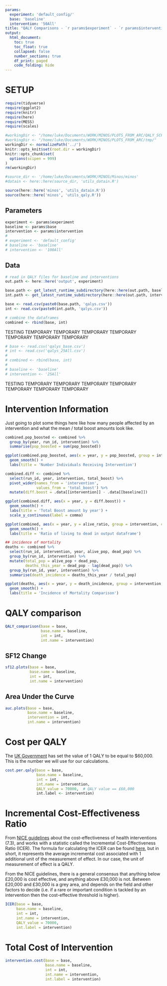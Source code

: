 ```yaml
---
params:
  experiment: 'default_config/'
  base: 'baseline'
  intervention: '50All'
title: "QALY Comparisons - `r params$experiment` - `r params$intervention` - `r params$baseline`"
output:
  html_document:
    toc: true
    toc_float: true
    collapsed: false
    number_sections: true
    df_print: paged
    code_folding: hide
---
```


# SETUP

```r

require(tidyverse)
require(ggplot2)
require(knitr)
require(here)
require(MESS)
require(scales)

#workingDir <- "/home/luke/Documents/WORK/MINOS/PLOTS_FROM_ARC/QALY_SCP_28Feb/QALY_analysis_SCP_test/"
#workingDir <- "/home/luke/Documents/WORK/MINOS/PLOTS_FROM_ARC/tmp/"
workingDir <- normalizePath('../')
knitr::opts_knit$set(root.dir = workingDir)
knitr::opts_chunk$set(
  options(scipen = 999)
)
rm(workingDir)
```

```r
#source_dir <- '/home/luke/Documents/WORK/MINOS/Minos/minos'
#datain <- here::here(source_dir, 'utils_datain.R')

source(here::here('minos', 'utils_datain.R'))
source(here::here('minos', 'utils_qaly.R'))
```

## Parameters

```r
experiment <- params$experiment
baseline <- params$base
intervention <- params$intervention
# 
# experiment <- 'default_config'
# baseline <- 'baseline'
# intervention <- '100All'
```


## Data

```r
# read in QALY files for baseline and interventions
out.path <- here::here('output', experiment)

base.path <- get_latest_runtime_subdirectory(here::here(out.path, baseline))
int.path <- get_latest_runtime_subdirectory(here::here(out.path, intervention))

base <- read.csv(paste0(base.path, 'qalys.csv'))
int <- read.csv(paste0(int.path, 'qalys.csv'))

# combine the dataframes
combined <- rbind(base, int)
```



TESTING TEMPORARY TEMPORARY TEMPORARY TEMPORARY TEMPORARY TEMPORARY TEMPORARY 
```r
# base <- read.csv('qalys_base.csv')
# int <- read.csv('qalys_25All.csv')
# 
# combined <- rbind(base, int)
# 
# baseline <- 'baseline'
# intervention <- '25All'
```
TESTING TEMPORARY TEMPORARY TEMPORARY TEMPORARY TEMPORARY TEMPORARY TEMPORARY 



# Intervention Information

Just going to plot some things here like how many people affected by an intervention and what the mean / total boost amounts look like.

```r
combined.pop_boosted <- combined %>%
  group_by(year, run_id, intervention) %>%
  summarise(pop_boosted = sum(pop_boosted))

ggplot(combined.pop_boosted, aes(x = year, y = pop_boosted, group = intervention, colour = intervention)) +
  geom_smooth() +
  labs(title = 'Number Individuals Receiving Intervention')

combined.diff <- combined %>%
  select(run_id, year, intervention, total_boost) %>%
  pivot_wider(names_from = 'intervention',
              values_from = 'total_boost') %>%
  mutate(diff.boost = .data[[intervention]] - .data[[baseline]])

ggplot(combined.diff, aes(x = year, y = diff.boost)) +
  geom_smooth() +
  labs(title = 'Total Boost amount by year') +
  scale_y_continuous(label = comma)

ggplot(combined, aes(x = year, y = alive_ratio, group = intervention, colour = intervention)) +
  geom_smooth() +
  labs(title = 'Ratio of living to dead in output dataframe')

## incidence of mortality
deaths <- combined %>%
  select(run_id, intervention, year, alive_pop, dead_pop) %>%
  group_by(run_id, intervention) %>%
  mutate(total_pop = alive_pop + dead_pop,
         deaths_this_year = dead_pop - lag(dead_pop)) %>%
  group_by(run_id, year, intervention) %>%
  summarise(death_incidence = deaths_this_year / total_pop)

ggplot(deaths, aes(x = year, y = death_incidence, group = intervention, colour = intervention)) +
  geom_smooth() +
  labs(title = 'Incidence of Mortality Comparison')
```

# QALY comparison

```r
QALY_comparison(base = base,
                base.name = baseline,
                int = int,
                int.name = intervention)
```


## SF12 Change

```r
sf12.plots(base = base,
           base.name = baseline,
           int = int,
           int.name = intervention)
```


## Area Under the Curve

```r
auc.plots(base = base, 
          base.name = baseline,
          intervention = int,
          int.name = intervention)
```


# Cost per QALY

The [UK Government](https://www.gov.uk/government/publications/valuation-of-risks-to-life-and-health-monetary-value-of-a-life-year-voly/a-scoping-study-on-the-valuation-of-risks-to-life-and-health-the-monetary-value-of-a-life-year-voly) has set the value of 1 QALY to be equal to $60,000. This is the number we will use for our calculations.

```r
cost.per.qaly(base = base,
              base.name = baseline,
              int = int,
              int.name = intervention,
              QALY_value = 70000,  # QALY value == £60,000
              int.label <- intervention)
```


# Incremental Cost-Effectiveness Ratio

From [NICE guidelines](https://www.nice.org.uk/process/pmg6/chapter/assessing-cost-effectiveness) about the cost-effectiveness of health interventions (7.3), and works with a statistic called the Incremental Cost-Effectiveness Ratio (ICER). The formula for calculating the ICER can be found [here](https://en.wikipedia.org/wiki/Incremental_cost-effectiveness_ratio), but in short, it represents the average incremental cost associated with 1 additional unit of the measurement of effect. In our case, the unit of measurement of effect is a QALY. 

From the NICE guidelines, there is a general consensus that anything below £20,000 is cost effective, and anything above £30,000 is not. Between £20,000 and £30,000 is a grey area, and depends on the field and other factors to decide (i.e. if a rare or important condition is tackled by an intervention then the cost-effective threshold is higher). 

```r
ICER(base = base,
     base.name = baseline,
     int = int,
     int.name = intervention,
     QALY_value = 70000,
     int.label = intervention)
```

# Total Cost of Intervention

```r
intervention.cost(base = base,
                  base.name = baseline,
                  int = int,
                  int.name = intervention,
                  int.label = intervention)
```



```r

```

